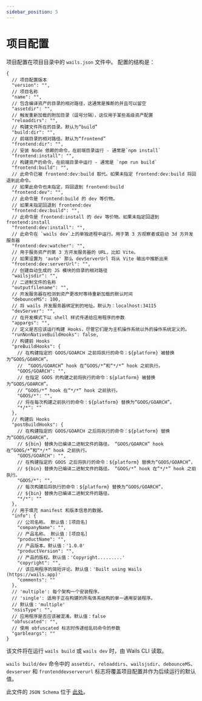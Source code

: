 ```yaml
---
sidebar_position: 5
---
```


# 项目配置

项目配置在项目目录中的 `wails.json` 文件中。 配置的结构是：

```json5
{
  // 项目配置版本
  "version": "",
  // 项目名称
  "name": "",
  // 包含编译资产的目录的相对路径，这通常是推断的并且可以留空
  "assetdir": "",
  // 触发重新加载的附加目录（逗号分隔），这仅用于某些高级资产配置
  "reloaddirs": "",
  // 构建文件所在的目录。默认为“build”
  "build:dir": "",
  // 前端目录的相对路径。默认为“frontend”
  "frontend:dir": "",
  // 安装 Node 依赖的命令，在前端目录运行 - 通常是`npm install`
  "frontend:install": "",
  // 构建资产的命令，在前端目录中运行 - 通常是 `npm run build`
  "frontend:build": "",
  // 此命令已被 frontend:dev:build 取代。如果未指定 frontend:dev:build 将回退到此命令。
  // 如果此命令也未指定，将回退到 frontend:build
  "frontend:dev": "",
  // 此命令是 frontend:build 的 dev 等价物。
  // 如果未指定回退到 frontend:dev
  "frontend:dev:build": "",
  // 此命令是 frontend:install 的 dev 等价物。如果未指定回退到 frontend:install
  "frontend:dev:install": "",
  // 此命令在 `wails dev`上的单独进程中运行。用于第 3 方观察者或启动 3d 方开发服务器
  "frontend:dev:watcher": "",
  // 用于服务资产的第 3 方开发服务器的 URL，比如 Vite。
  // 如果设置为 'auto' 那么 devServerUrl 将从 Vite 输出中推断出来
  "frontend:dev:serverUrl": "",
  // 创建自动生成的 JS 模块的目录的相对路径
  "wailsjsdir": "",
  // 二进制文件的名称
  "outputfilename": "",
  // 开发服务器在检测到资产更改时等待重新加载的默认时间
  "debounceMS": 100,
  // 将 wails 开发服务器绑定到的地址。默认为：localhost:34115
  "devServer": "",
  // 在开发模式下以 shell 样式传递给应用程序的参数
  "appargs": "",
  // 定义是否应该运行构建 Hooks，尽管它们是为主机操作系统以外的操作系统定义的。
  "runNonNativeBuildHooks": false,
  // 构建前 Hooks
  "preBuildHooks": {
    // 在构建指定的 GOOS/GOARCH 之前将执行的命令：${platform} 被替换为“GOOS/GOARCH”。
    //  “GOOS/GOARCH” hook 在“GOOS/*”和“*/*” hook 之前执行。
    "GOOS/GOARCH": "",
    // 在指定 GOOS 的构建之前将执行的命令：${platform} 被替换为“GOOS/GOARCH”。
    // “GOOS/*” hook 在“*/*” hook 之前执行。
    "GOOS/*": "",
    // 将在每次构建之前执行的命令：${platform} 替换为“GOOS/GOARCH”。
    "*/*": ""
  },
  // 构建后 Hooks
  "postBuildHooks": {
    // 在构建指定的 GOOS/GOARCH 之后将执行的命令：${platform} 替换为“GOOS/GOARCH”，
    // ${bin} 替换为已编译二进制文件的路径。 “GOOS/GOARCH” hook 在“GOOS/*”和“*/*” hook 之前执行。
    "GOOS/GOARCH": "",
    // 在构建指定的 GOOS 之后将执行的命令：${platform} 替换为“GOOS/GOARCH”，
    // ${bin} 替换为已编译二进制文件的路径。 “GOOS/*” hook 在“*/*” hook 之前执行。
    "GOOS/*": "",
    // 每次构建后将执行的命令：${platform} 替换为“GOOS/GOARCH”，
    // ${bin} 替换为已编译二进制文件的路径。
    "*/*": ""
  },
  // 用于填充 manifest 和版本信息的数据。
  "info": {
    // 公司名称。 默认值：[项目名]
    "companyName": "",
    // 产品名称。 默认值：[项目名]
    "productName": "",
    // 产品版本。默认值：'1.0.0'
    "productVersion": "",
    // 产品的版权。默认值：'Copyright.........'
    "copyright": "",
    // 该应用程序的简短评论。默认值：'Built using Wails (https://wails.app)'
    "comments": ""
  },
  // 'multiple': 每个架构一个安装程序。
  // 'single': 适用于正在构建的所有体系结构的单一通用安装程序。
  // 默认值：'multiple'
  "nsisType": "",
  // 应用程序是否应该被混淆。默认值：false
  "obfuscated": "",
  // 使用 obfuscated 标志时传递给乱码命令的参数
  "garbleargs": ""
}

```

该文件将在运行 `wails build` 或 `wails dev` 时，由 Wails CLI 读取。

`wails build/dev` 命令中的 `assetdir`、`reloaddirs`、`wailsjsdir`、`debounceMS`、`devserver` 和 `frontenddevserverurl` 标志将覆盖项目配置并作为后续运行的默认值。

此文件的 `JSON Schema` 位于 [此处](https://wails.io/schemas/config.v2.json)。
